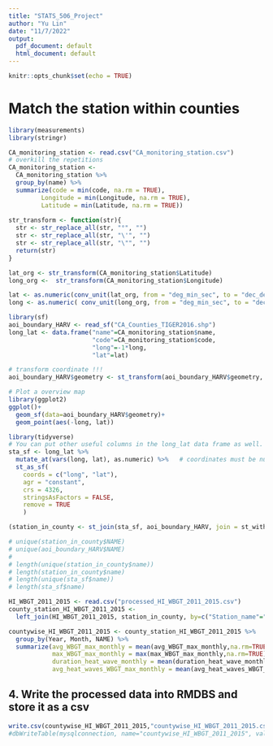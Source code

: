 ```yaml
---
title: "STATS_506_Project"
author: "Yu Lin"
date: "11/7/2022"
output:
  pdf_document: default
  html_document: default
---
```


```r
knitr::opts_chunk$set(echo = TRUE)
```



# Match the station within counties
```r
library(measurements)
library(stringr)

CA_monitoring_station <- read.csv("CA_monitoring_station.csv")
# overkill the repetitions
CA_monitoring_station <-  
  CA_monitoring_station %>% 
  group_by(name) %>%
  summarize(code = min(code, na.rm = TRUE),
         Longitude = min(Longitude, na.rm = TRUE),
         Latitude = min(Latitude, na.rm = TRUE))
  
str_transform <- function(str){
  str <- str_replace_all(str, "°", "")
  str <- str_replace_all(str, "\'", "")
  str <- str_replace_all(str, "\"", "")
  return(str)
}

lat_org <- str_transform(CA_monitoring_station$Latitude)
long_org <-  str_transform(CA_monitoring_station$Longitude)

lat <- as.numeric(conv_unit(lat_org, from = "deg_min_sec", to = "dec_deg"))
long <- as.numeric( conv_unit(long_org, from = "deg_min_sec", to = "dec_deg"))
```

```r
library(sf)
aoi_boundary_HARV <- read_sf("CA_Counties_TIGER2016.shp")
long_lat <- data.frame("name"=CA_monitoring_station$name,
                       "code"=CA_monitoring_station$code,
                       "long"=-1*long,
                       "lat"=lat)

# transform coordinate !!!
aoi_boundary_HARV$geometry <- st_transform(aoi_boundary_HARV$geometry, 4326)
```

```r
# Plot a overview map
library(ggplot2)
ggplot()+
  geom_sf(data=aoi_boundary_HARV$geometry)+
  geom_point(aes(-long, lat))
```

```r
library(tidyverse)
# You can put other useful columns in the long_lat data frame as well.
sta_sf <- long_lat %>%
  mutate_at(vars(long, lat), as.numeric) %>%   # coordinates must be numeric
  st_as_sf(
    coords = c("long", "lat"),
    agr = "constant",
    crs = 4326,
    stringsAsFactors = FALSE,
    remove = TRUE
    )

(station_in_county <- st_join(sta_sf, aoi_boundary_HARV, join = st_within))
```

```r
# unique(station_in_county$NAME)
# unique(aoi_boundary_HARV$NAME)
# 
# length(unique(station_in_county$name))
# length(station_in_county$name)
# length(unique(sta_sf$name))
# length(sta_sf$name)
```


```r
HI_WBGT_2011_2015 <- read.csv("processed_HI_WBGT_2011_2015.csv")
county_station_HI_WBGT_2011_2015 <- 
  left_join(HI_WBGT_2011_2015, station_in_county, by=c("Station_name"="name"))

countywise_HI_WBGT_2011_2015 <- county_station_HI_WBGT_2011_2015 %>%
  group_by(Year, Month, NAME) %>%
  summarize(avg_WBGT_max_monthly = mean(avg_WBGT_max_monthly,na.rm=TRUE),
            max_WBGT_max_monthly = max(max_WBGT_max_monthly,na.rm=TRUE),
            duration_heat_wave_monthly = mean(duration_heat_wave_monthly, na.rm=TRUE),
            avg_heat_waves_WBGT_max_monthly = mean(avg_heat_waves_WBGT_max_monthly,na.rm=TRUE))
```

## 4. Write the processed data into RMDBS and store it as a csv
```r
write.csv(countywise_HI_WBGT_2011_2015,"countywise_HI_WBGT_2011_2015.csv", row.names = FALSE)
#dbWriteTable(mysqlconnection, name="countywise_HI_WBGT_2011_2015", value=data_month, row.names = FALSE, overwrite=TRUE)
```

